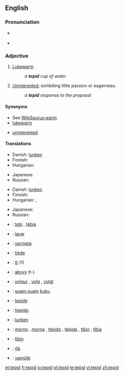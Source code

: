 ==English==

===Pronunciation===
* {{a|UK}} {{IPA|/ˈte.pɪd/}}
* {{audio|en-us-tepid.ogg|Audio (US)}}

===Adjective===
{{en-adj|-}}

# [[lukewarm|Lukewarm]].
#: ''a '''tepid''' cup of water''
# [[uninterested|Uninterested]]; exhibiting little passion or eagerness.
#: ''a '''tepid''' response to the proposal''

====Synonyms====
* See [[WikiSaurus:warm]]
* [[lukewarm]]
* {{sense|exhibiting little passion}} [[uninterested]]

====Translations====
{{trans-top|lukewarm}}
*Danish: [[lunken]]
*Finnish: {{t-|fi|haalea}}
*Hungarian: {{t+|hu|langyos}}
{{trans-mid}}
* Japanese: {{t|ja|ぬるい|tr=nurui|sc=Jpan}}
*Russian: {{t-|ru|тепловатый|tr=t'eplovátyj|sc=Cyrl}}
{{trans-bottom}}

{{trans-top|uninterested}}
*Danish: [[lunken]]
*Finnish: {{t-|fi|viileä}}
*Hungarian: {{t+|hu|langyos}}, {{t-|hu|lagymatag}}
{{trans-mid}}
* Japanese: {{t|ja|冷めた|tr=sameta|sc=Jpan}}
*Russian: {{t|ru|прохладный|tr=proχládnyj|sc=Cyrl}}
{{trans-bottom}}

{{checktrans-top}}
*{{ttbc|Catalan}}: [[tebi]] {{m}}, [[tèbia]] {{f}}
*{{ttbc|Dutch}}: [[lauw]]
*{{ttbc|Esperanto}}: [[varmeta]]
*{{ttbc|French}}: [[tiède]] {{m|f}}
*{{ttbc|West Frisian}}: [[lij]] (1)
*{{ttbc|Guarani}}: [[akyvy]] (t-)
*{{ttbc|Icelandic}}: [[volgur]] {{m}}, [[volg]] {{f}}, [[volgt]] {{n}}
*{{ttbc|Indonesian}}: [[suam-suam]] [[kuku]]
*{{ttbc|Interlingua}}: [[tepide]]
*{{ttbc|Italian}}: [[tiepido]]
{{checktrans-mid}}
*{{ttbc|Norwegian}}: [[lunken]]
*{{ttbc|Portuguese}}: [[morno]] {{m}}, [[morna]] {{f}}, [[tépido]] {{m}}, [[tépida]] {{f}}, [[tíbio]] {{m}}, [[tíbia]] {{f}}
*{{ttbc|Spanish}}: [[tibio]]
*{{ttbc|Turkish}}: [[ılık]]
*{{ttbc|Volapük}}: [[vamülik]]
{{checktrans-bottom}}

[[et:tepid]]
[[fr:tepid]]
[[io:tepid]]
[[pl:tepid]]
[[te:tepid]]
[[vi:tepid]]
[[zh:tepid]]